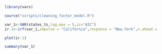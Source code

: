 ```{r}
library(vars)

source("scripts/cleaning_factor_model.R")

var_1<-VAR(states_ts,lag.max = 5,ic="AIC")
ir.1<-irf(var_1,impulse = "California",response = "New.York",n.ahead = 20,ortho=FALSE)

plot(ir.1)

summary(var_1)
```

